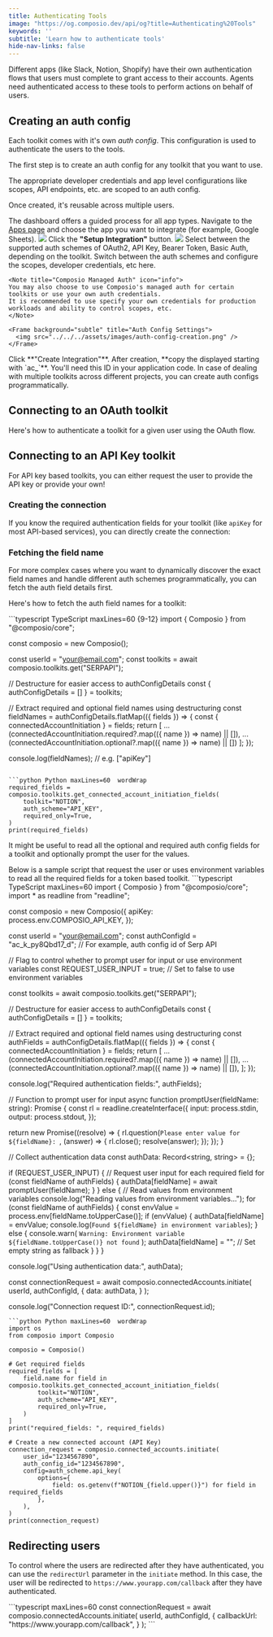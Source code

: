 ```yaml
---
title: Authenticating Tools
image: "https://og.composio.dev/api/og?title=Authenticating%20Tools"   # image for socials
keywords: ''
subtitle: 'Learn how to authenticate tools'
hide-nav-links: false
---
```


Different apps (like Slack, Notion, Shopify) have their own authentication flows that users must complete to grant access to their accounts. Agents need authenticated access to these tools to perform actions on behalf of users.

## Creating an auth config

Each toolkit comes with it's own _auth config_.
This configuration is used to authenticate the users to the tools.

The first step is to create an auth config for any toolkit that you want to use.

<Note title="Auth configs are reusable">
The appropriate developer credentials and app level configurations like scopes, API endpoints, etc. are scoped to an auth config.

Once created, it's reusable across multiple users.

</Note>

The dashboard offers a guided process for all app types.
<Steps>
  <Step title="Select App">
    Navigate to the [Apps page](https://app.composio.dev/apps) and choose the app you want to integrate (for example, Google Sheets).
    <Frame background="subtle" title="Application Selection Screen">
      <img src="../../../assets/images/integration-step-1-0.png" />
    </Frame>
  </Step>
  <Step title="Initiate Setup">
    Click the **"Setup Integration"** button.
    <Frame background="subtle" title="Auth Config Setup Interface">
      <img src="../../../assets/images/integration-step-2-0.png" />
    </Frame>
  </Step>
  <Step title="Configure Auth Config Settings">
    Select between the supported auth schemes of OAuth2, API Key, Bearer Token, Basic Auth, depending on the toolkit.
    Switch between the auth schemes and configure the scopes, developer credentials, etc here.

    <Note title="Composio Managed Auth" icon="info">
    You may also choose to use Composio's managed auth for certain toolkits or use your own auth credentials.
    It is recommended to use specify your own credentials for production workloads and ability to control scopes, etc.
    </Note>

    <Frame background="subtle" title="Auth Config Settings">
      <img src="../../../assets/images/auth-config-creation.png" />
    </Frame>
  </Step>
  <Step title="Create and Get ID">
    Click **"Create Integration"**. After creation, **copy the displayed starting with `ac_`**. You'll need this ID in your application code.
  </Step>
</Steps>

<Card title="Programmatic creation" href="/docs/programmatic-auth-configs" icon="fa-solid fa-code">
  In case of dealing with multiple toolkits across different projects, you can create auth configs
  programmatically.
</Card>

## Connecting to an OAuth toolkit

Here's how to authenticate a toolkit for a given user using the OAuth flow.

<CodeGroup>
<SnippetCode
  src="fern/snippets/tool-calling/typescript/auth-tools.ts"
  startLine={1}
  endLine={21}
  title="TypeScript"
/>
<SnippetCode
  src="fern/snippets/tool-calling/python/auth-tools.py"
  startLine={1}
  endLine={21}
  title="Python"
/>
</CodeGroup>

## Connecting to an API Key toolkit

For API key based toolkits, you can either request the user to provide the API key or provide your own!

### Creating the connection

If you know the required authentication fields for your toolkit (like `apiKey` for most API-based services), you can directly create the connection:

<CodeGroup>
<SnippetCode
  src="fern/snippets/tool-calling/typescript/auth-tools.ts"
  startLine={25}
  endLine={34}
  title="TypeScript"
/>
<SnippetCode
  src="fern/snippets/tool-calling/python/auth-tools.py"
  startLine={1}
  endLine={21}
  title="Python"
/>
</CodeGroup>

### Fetching the field name

For more complex cases where you want to dynamically discover the exact field names and handle different auth schemes programmatically, you can fetch the auth field details first.

Here's how to fetch the auth field names for a toolkit:

<CodeGroup>
```typescript TypeScript maxLines=60 {9-12}
import { Composio } from "@composio/core";

const composio = new Composio();

const userId = "your@email.com";
const toolkits = await composio.toolkits.get("SERPAPI");

// Destructure for easier access to authConfigDetails
const { authConfigDetails = [] } = toolkits;

// Extract required and optional field names using destructuring
const fieldNames = authConfigDetails.flatMap(({ fields }) => {
  const { connectedAccountInitiation } = fields;
  return [
    ...(connectedAccountInitiation.required?.map(({ name }) => name) || []),
    ...(connectedAccountInitiation.optional?.map(({ name }) => name) || [])
  ];
});

console.log(fieldNames); // e.g. ["apiKey"]

```

```python Python maxLines=60  wordWrap
required_fields = composio.toolkits.get_connected_account_initiation_fields(
    toolkit="NOTION",
    auth_scheme="API_KEY",
    required_only=True,
)
print(required_fields)
```

</CodeGroup>

It might be useful to read all the optional and required auth config fields for a toolkit and optionally prompt the user for the values.

<Accordion title="Putting it all together">
Below is a sample script that request the user or uses environment variables to read all the required fields for a token based toolkit.
<CodeGroup>
```typescript TypeScript maxLines=60
import { Composio } from "@composio/core";
import * as readline from "readline";

const composio = new Composio({
  apiKey: process.env.COMPOSIO_API_KEY,
});

const userId = "your@email.com";
const authConfigId = "ac_k_py8Qbd17_d"; // For example, auth config id of Serp API

// Flag to control whether to prompt user for input or use environment variables
const REQUEST_USER_INPUT = true; // Set to false to use environment variables

const toolkits = await composio.toolkits.get("SERPAPI");

// Destructure for easier access to authConfigDetails
const { authConfigDetails = [] } = toolkits;

// Extract required and optional field names using destructuring
const authFields = authConfigDetails.flatMap(({ fields }) => {
  const { connectedAccountInitiation } = fields;
  return [
    ...(connectedAccountInitiation.required?.map(({ name }) => name) || []),
    ...(connectedAccountInitiation.optional?.map(({ name }) => name) || []),
  ];
});

console.log("Required authentication fields:", authFields);

// Function to prompt user for input
async function promptUser(fieldName: string): Promise<string> {
  const rl = readline.createInterface({
    input: process.stdin,
    output: process.stdout,
  });

  return new Promise((resolve) => {
    rl.question(`Please enter value for ${fieldName}: `, (answer) => {
      rl.close();
      resolve(answer);
    });
  });
}

// Collect authentication data
const authData: Record<string, string> = {};

if (REQUEST_USER_INPUT) {
  // Request user input for each required field
  for (const fieldName of authFields) {
    authData[fieldName] = await promptUser(fieldName);
  }
} else {
  // Read values from environment variables
  console.log("Reading values from environment variables...");
  for (const fieldName of authFields) {
    const envValue = process.env[fieldName.toUpperCase()];
    if (envValue) {
      authData[fieldName] = envValue;
      console.log(`Found ${fieldName} in environment variables`);
    } else {
      console.warn(
        `Warning: Environment variable ${fieldName.toUpperCase()} not found`
      );
      authData[fieldName] = ""; // Set empty string as fallback
    }
  }
}

console.log("Using authentication data:", authData);

const connectionRequest = await composio.connectedAccounts.initiate(
  userId,
  authConfigId,
  {
    data: authData,
  }
);

console.log("Connection request ID:", connectionRequest.id);

```
```python Python maxLines=60  wordWrap
import os
from composio import Composio

composio = Composio()

# Get required fields
required_fields = [
    field.name for field in composio.toolkits.get_connected_account_initiation_fields(
        toolkit="NOTION",
        auth_scheme="API_KEY",
        required_only=True,
    )
]
print("required_fields: ", required_fields)

# Create a new connected account (API Key)
connection_request = composio.connected_accounts.initiate(
    user_id="1234567890",
    auth_config_id="1234567890",
    config=auth_scheme.api_key(
        options={
            field: os.getenv(f"NOTION_{field.upper()}") for field in required_fields
        },
    ),
)
print(connection_request)
```

</CodeGroup>
</Accordion>

## Redirecting users

To control where the users are redirected after they have authenticated, you can use the `redirectUrl` parameter in the `initiate` method.
In this case, the user will be redirected to `https://www.yourapp.com/callback` after they have authenticated.

<CodeGroup>
```typescript maxLines=60
const connectionRequest = await composio.connectedAccounts.initiate(
  userId,
  authConfigId,
  {
    callbackUrl: "https://www.yourapp.com/callback",
  }
);
```
</CodeGroup>
